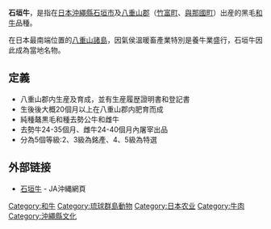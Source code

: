 {{original research|time=2015-08-08T00:56:59+00:00}}
{{unreferenced|time=2015-08-08T00:56:59+00:00}}
'''石垣牛'''，是指在[[日本|日本]][[沖繩縣|沖繩縣]][[石垣市|石垣市]]及[[八重山郡|八重山郡]]（[[竹富町|竹富町]]、[[與那國町|與那國町]]）出産的黑毛[[和牛|和牛]]品種。

在日本最南端位置的[[八重山諸島|八重山諸島]]，因氣侯溫暖畜產業特別是養牛業盛行，石垣牛因此成為當地名物。

==定義==
*八重山郡内生産及育成，並有生産履歴證明書和登記書
*生後後大概20個月以上在八重山郡内肥育而成
*純種鼇黒毛和種去勢公牛和雌牛
*去勢牛24-35個月、雌牛24-40個月內屠宰出品
*分為5個等級:2、3級為銘產、4、5級為特選

== 外部链接  ==
* [https://web.archive.org/web/20150812064840/http://www.ishigakigyu.com/ 石垣牛] - JA沖縄網頁

[[Category:和牛|Category:和牛]]
[[Category:琉球群島動物|Category:琉球群島動物]]
[[Category:日本农业|Category:日本农业]]
[[Category:牛肉|Category:牛肉]]
[[Category:沖繩縣文化|Category:沖繩縣文化]]
